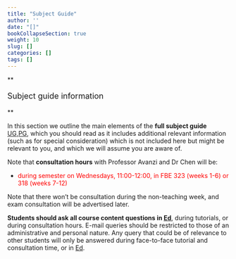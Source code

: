 ```yaml
---
title: "Subject Guide"
author: ''
date: "[]"
bookCollapseSection: true
weight: 10
slug: []
categories: []
tags: []
---
```




**<p style="font-size:18px;">Subject guide information</p>** 

In this section we outline the main elements of the **full subject guide** [UG](https://canvas.lms.unimelb.edu.au/courses/183926/modules/items/5934974),[PG](https://canvas.lms.unimelb.edu.au/courses/181779/modules/items/5934975), which you should read as it includes additional relevant information (such as for special consideration) which is not included here but might be relevant to you, and which we will assume you are aware of.

Note that **consultation hours** with Professor Avanzi and Dr Chen will be:

-  <span style="color: red;"> during semester on Wednesdays, 11:00-12:00, in FBE 323 (weeks 1-6) or 318 (weeks 7-12) </span>

Note that there won’t be consultation during the non-teaching week, and exam consultation will be advertised later.

**Students should ask all course content questions in [Ed](https://canvas.lms.unimelb.edu.au/courses/220261/external_tools/5837?display=borderless)**, during tutorials, or during consultation hours. E-mail queries should be restricted to those of an administrative and personal nature. Any query that could be of relevance to other students will only be answered during face-to-face tutorial and consultation time, or in [Ed](https://canvas.lms.unimelb.edu.au/courses/220261/external_tools/5837?display=borderless).